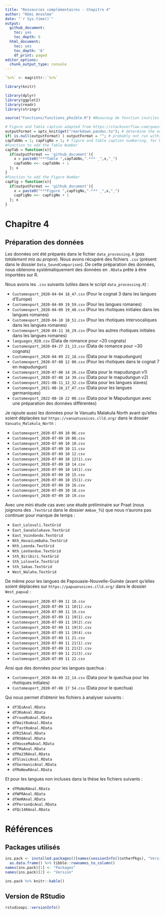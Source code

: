 ```yaml
---
title: "Ressources complémentaires - Chapitre 4"
author: "Rémi Anselme"
date: "`r Sys.time()`"
output:
  github_document:
    toc: yes
    toc_depth: 6
  html_document:
    toc: yes
    toc_depth: '6'
    df_print: paged
editor_options:
  chunk_output_type: console
---
```



```r
`%>%` <- magrittr::`%>%`

library(knitr)

library(dplyr)
library(ggplot2)
library(readr)
library(stringr)

source("Functions/functions_phoible.R") #Beaucoup de fonction inutiles pour ce projet, à nettoyer

# Figure and Table caption adapted from https://stackoverflow.com/questions/37116632/rmarkdown-html-number-figures: 
outputFormat = opts_knit$get("rmarkdown.pandoc.to"); # determine the output format of the document
if( is.null(outputFormat) ) outputFormat = ""; # probably not run within knittr
capTabNo = 1; capFigNo = 1; # figure and table caption numbering, for HTML do it manually
#Function to add the Table Number
capTab = function(x){
  if(outputFormat == 'github_document'){
    x = paste0("***Table ",capTabNo,".*** _",x,"_")
    capTabNo <<- capTabNo + 1
  }; x
}
#Function to add the Figure Number
capFig = function(x){
  if(outputFormat == 'github_document'){
    x = paste0("***Figure ",capFigNo,".*** _",x,"_")
    capFigNo <<- capFigNo + 1
  }; x
}
```

# Chapitre 4

## Préparation des données

Les données ont été préparés dans le fichier `data_processing.R` (*pas totalement mis au propre*). Nous avons récupéré des fichiers `.csv` (présent dans le dossier `Data_SoundComparison`). De cette préparation des données, nous obtenons systématiquement des données  en `.RData` prête à être importées sur R.

Nous avons les `.csv` suivants (utiles dans le script `data_processing.R`) :

- `Customexport_2020-04-04 18_47.csv` (Pour le cognat 3 dans les langues d'Europe)
- `Customexport_2020-04-09 19_59.csv` (Pour les langues romanes)
- `Customexport_2020-04-09 19_48.csv` (Pour les rhotiques initiales dans les langues romanes)
- `Customexport_2020-04-10 10_51.csv` (Pour les rhotiques intervocaliques dans les langues romanes)
- `Customexport_2020-04-11 16_29.csv` (Pour les autres rhotiques initiales dans les langues romanes)
- `languages_R20.csv` (Data de romance pour ~20 cognats)
- `Customexport_2020-04-27 21_13.csv` (Data de romance pour ~30 cognats)
- `Customexport_2020-04-09 22_18.csv` (Data pour le mapudungun)
- `Customexport_2020-07-08 12 00.csv` (Pour les rhotiques dans le cognat 7 en mapudungun)
- `Customexport_2020-07-08 14 26.csv` (Data pour le mapudungun v1)
- `Customexport_2020-07-08 14 39.csv` (Data pour le mapudungun v2)
- `Customexport_2021-08-11_12_32.csv` (Data pour les langues slaves)
- `Customexport_2021-08-16_17_47.csv` (Data pour les langues germaniques)
- `Customexport_2022-08-10 22 00.csv` (Data pour le Mapudungun avec une préparation des données différentes)

Je rajoute aussi les données pour le Vanuatu Malakula North avant qu'elles soient déplacées sur `https://vanuatuvoices.clld.org/` dans le dossier `Vanuatu_Malakula_North` :

- `Customexport_2020-07-09 10 06.csv`
- `Customexport_2020-07-09 10 08.csv`
- `Customexport_2020-07-09 10 10.csv`
- `Customexport_2020-07-09 10 11.csv`
- `Customexport_2020-07-09 10 12.csv`
- `Customexport_2020-07-09 10 12(1).csv`
- `Customexport_2020-07-09 10 14.csv`
- `Customexport_2020-07-09 10 14(1).csv`
- `Customexport_2020-07-09 10 15.csv`
- `Customexport_2020-07-09 10 15(1).csv`
- `Customexport_2020-07-09 10 16.csv`
- `Customexport_2020-07-09 10 18.csv`
- `Customexport_2020-07-09 10 19.csv`

Avec une mini étude cas avec une étude préliminaire sur Praat (nous joignons des `.TextGrid` dans le dossier `Ambae_TG`) que nous n'aurons pas continuer pour manque de temps :

- `East_Lolovoli.TextGrid`
- `East_SanaSolokave.TextGrid`
- `East_Vuindondo.TextGrid`
- `Nth_HavaiLombaha.TextGrid`
- `Nth_Leonda.TextGrid`
- `Nth_LeoVandue.TextGrid`
- `Sth_Biribiri.TextGrid`
- `Sth_Lolovele.TextGrid`
- `Sth_Sakao.TextGrid`
- `West_Walaha.TextGrid`

De même pour les langues de Papouasie-Nouvelle-Guinée (avant qu'elles soient déplacées sur `https://papuanvoices.clld.org/` dans le dossier `West_papua`) :

- `Customexport_2020-07-09 11 18.csv`
- `Customexport_2020-07-09 11 18(1).csv`
- `Customexport_2020-07-09 11 19.csv`
- `Customexport_2020-07-09 11 19(1).csv`
- `Customexport_2020-07-09 11 19(2).csv`
- `Customexport_2020-07-09 11 19(3).csv`
- `Customexport_2020-07-09 11 19(4).csv`
- `Customexport_2020-07-09 11 21.csv`
- `Customexport_2020-07-09 11 21(1).csv`
- `Customexport_2020-07-09 11 21(2).csv`
- `Customexport_2020-07-09 11 21(3).csv`
- `Customexport_2020-07-09 11 22.csv`

Ansi que des données pour les langues quechua :

- `Customexport_2020-04-09 22_14.csv` (Data pour le quechua pour les rhotiques initiales)
- `Customexport_2020-07-08 17 54.csv` (Data pour le quechua)




Qui nous permet d'obtenir les fichiers à analyser suivants : 

- `df3EuAnal.RData`
- `df3RoAnal.RData`
- `dfroueRoAnal.RData`
- `dfWaitRoAnal.RData`
- `dffastRoAnal.RData`
- `dfR25Anal.RData`
- `dfR50Anal.RData`
- `dfHouseMaAnal.RData`
- `df7MaAnal.RData`
- `dfMa23RAnal.RData`
- `dfSlavicAnal.RData`
- `dfGermanicAnal.RData`
- `dfMaNewRAnal.RData`


Et pour les langues non incluses dans la thèse les fichiers suivants :

- `dfMaNoRAnal.RData`
- `dfWPRAnal.RData`
- `dfAmRAnal.RData`
- `dfPersonQcAnal.RData`
- `dfQc14RAnal.RData`

# Références

## Packages utilisés
```r
ins.pack <- installed.packages()[names(sessionInfo()$otherPkgs), "Version"] %>% 
  as.data.frame() %>% tibble::rownames_to_column()
names(ins.pack)[1] <- "Packages"
names(ins.pack)[2] <- "Version"

ins.pack %>% knitr::kable()
```

## Version de RStudio
```r
rstudioapi::versionInfo()
```